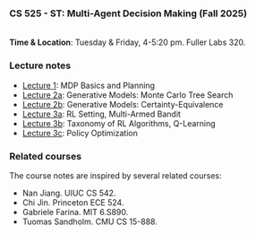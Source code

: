 ### CS 525 - ST: Multi-Agent Decision Making (Fall 2025)

<br>
**Time & Location**:
Tuesday & Friday, 4-5:20 pm. Fuller Labs 320.


### Lecture notes

  - [Lecture 1](files/cs525/lecture1.pdf): MDP Basics and Planning
  - [Lecture 2a](files/cs525/lecture2a.pdf): Generative Models: Monte Carlo Tree Search <br>
  - [Lecture 2b](files/cs525/lecture2b.pdf): Generative Models: Certainty-Equivalence
  - [Lecture 3a](files/cs525/lecture3a.pdf): RL Setting, Multi-Armed Bandit <br>
  - [Lecture 3b](files/cs525/lecture3b.pdf): Taxonomy of RL Algorithms, Q-Learning
  - [Lecture 3c](files/cs525/lecture3c.pdf): Policy Optimization


### Related courses
The course notes are inspired by several related courses:

  - Nan Jiang. UIUC CS 542.
  - Chi Jin. Princeton ECE 524.
  - Gabriele Farina. MIT 6.S890.
  - Tuomas Sandholm. CMU CS 15-888.

